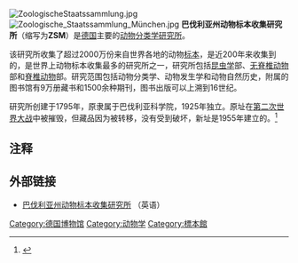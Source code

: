 {{noteTA
|T=zh-hant:巴伐利亞邦動物標本蒐集研究所;zh-hans:巴伐利亚州动物标本收集研究所;
|1=zh-hant:巴伐利亞邦動物標本蒐集研究所;zh-hans:巴伐利亚州动物标本收集研究所;
|2=zh-hant:巴伐利亞邦;zh-hans:巴伐利亚州;
}}
[[Image:ZoologischeStaatssammlung.jpg|right]]
[[Image:Zoologische_Staatssammlung_München.jpg|thumb]]
'''巴伐利亚州动物标本收集研究所'''（{{lang|de|'''Die Zoologische Staatssammlung München'''}}缩写为'''ZSM'''）是[[德国|德国]]主要的[[动物|动物]][[分类学|分类学]][[研究所|研究所]]。

该研究所收集了超过2000万份来自世界各地的动物[[标本|标本]]，是近200年来收集到的，是世界上动物标本收集最多的研究所之一，研究所包括[[昆虫学|昆虫学]]部、[[无脊椎动物|无脊椎动物]]部和[[脊椎动物|脊椎动物]]部。研究范围包括动物分类学、动物发生学和动物自然历史，附属的图书馆有9万册藏书和1500余种期刊，图书出版可以上溯到16世纪。

研究所创建于1795年，原隶属于巴伐利亚科学院，1925年独立。原址在[[第二次世界大战|第二次世界大战]]中被摧毁，但藏品因为被转移，没有受到破坏，新址是1955年建立的。<ref>{{Cite web |url=http://www.zsm.mwn.de/e/history.htm |title=研究所历史 |access-date=2011-01-10 |archive-date=2015-07-02 |archive-url=https://web.archive.org/web/20150702072109/http://www.zsm.mwn.de/e/history.htm |dead-url=no }}</ref> 

==注释==
<references/>

==外部链接==
*[http://www.zsm.mwn.de/e/ 巴伐利亚州动物标本收集研究所] {{Wayback|url=http://www.zsm.mwn.de/e/ |date=20170707173419 }} （英语）


{{coord|48.1646|11.4820|display=title}}

{{Authority control}}
[[Category:德国博物馆|Category:德国博物馆]]
[[Category:动物学|Category:动物学]]
[[Category:標本館|Category:標本館]]